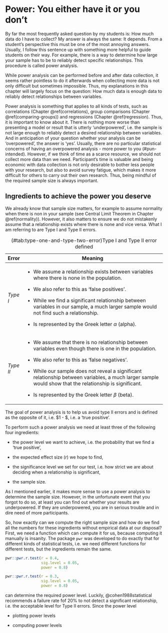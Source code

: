 # Power: You either have it or you don't {#power-analysis}

By far the most frequently asked question by my students is: How much data do I have to collect? My answer is always the same: It depends. From a student's perspective this must be one of the most annoying answers. Usually, I follow this sentence up with something more helpful to guide students on their way. For example, there is a way to determine how large your sample has to be to reliably detect specific relationships. This procedure is called power analysis.

While power analysis can be performed before and after data collection, it seems rather pointless to do it afterwards when collecting more data is not only difficult but sometimes impossible. Thus, my explanations in this chapter will largely focus on the question: How much data is enough data to reliably detect relationships between variables.

Power analysis is something that applies to all kinds of tests, such as correlations (Chapter \@ref(correlations), group comparisons (Chapter \@ref(comparing-groups)) and regressions (Chapter \@ref(regression). Thus, it is important to know about it. There is nothing more worse than presenting a model or result that is utterly 'underpowered', i.e. the sample is not large enough to reliably detect a desired relationship between variables. And in anticipation of your question whether your analysis can be 'overpowered', the answer is 'yes'. Usually, there are no particular statistical concerns of having an overpowered analysis - more power to you (\#pun-intended). However, if we think of time as a scarce resource, we should not collect more data than we need. Participant's time is valuable and being economic with data collection is not only desirable to bother less people with your research, but also to avoid survey fatigue, which makes it more difficult for others to carry out their own research. Thus, being mindful of the required sample size is always important.

## Ingredients to achieve the power you deserve

We already know that sample size matters, for example to assume normality when there is non in your sample (see Central Limit Theorem in Chapter \@ref(normality)). However, it also matters to ensure we do not mistakenly assume that a relationship exists where there is none and vice versa. What I am referring to are Type I and Type II errors.

+-----------+----------------------------------------------------------------------------------------------------------------------------------------------------------+
| Error     | Meaning                                                                                                                                                  |
+===========+==========================================================================================================================================================+
| *Type I*  | -   We assume a relationship exists between variables where there is none in the population.                                                             |
|           |                                                                                                                                                          |
|           | -   We also refer to this as 'false positives'.                                                                                                          |
|           |                                                                                                                                                          |
|           | -   While we find a significant relationship between variables in our sample, a much larger sample would not find such a relationship.                   |
|           |                                                                                                                                                          |
|           | -   Is represented by the Greek letter $\alpha$ (alpha).                                                                                                 |
+-----------+----------------------------------------------------------------------------------------------------------------------------------------------------------+
| *Type II* | -   We assume that there is no relationship between variables even though there is one in the population.                                                |
|           |                                                                                                                                                          |
|           | -   We also refer to this as 'false negatives'.                                                                                                          |
|           |                                                                                                                                                          |
|           | -   While our sample does not reveal a significant relationship between variables, a much larger sample would show that the relationship is significant. |
|           |                                                                                                                                                          |
|           | -   Is represented by the Greek letter $\beta$ (beta).                                                                                                   |
+-----------+----------------------------------------------------------------------------------------------------------------------------------------------------------+

: (\#tab:type-one-and-type-two-error)Type I and Type II error defined

The goal of power analysis is to help us avoid type II errors and is defined as the opposite of it, i.e. \$1 - \beta\$, i.e. a 'true positive'.

To perform such a power analysis we need at least three of the following four ingredients:

-   the power level we want to achieve, i.e. the probability that we find a 'true positive',

-   the expected effect size ($r$) we hope to find,

-   the significance level we set for our test, i.e. how strict we are about deciding when a relationship is significant,

-   the sample size.

As I mentioned earlier, it makes more sense to use a power analysis to determine the sample size. However, in the unfortunate event that you forgot to do so, at least you can find out whether your results are underpowered. If they are underpowered, you are in serious trouble and in dire need of more participants.

So, how exactly can we compute the right sample size and how do we find all the numbers for these ingredients without empirical data at our disposal? First, we need a function which can compute it for us, because computing it manually is insanity. The package `pwr` was developed to do exactly that for different kinds of statistical tests, i.e. we need different functions for different tests, but the ingredients remain the same.

```r

pwr::pwr.r.test(r = 0.4,
                sig.level = 0.05,
                power = 0.8)

pwr::pwr.r.test(r = 0.3,
                sig.level = 0.05,
                power = 0.8)
```

can determine the required power level. Luckily, @cohen1988statistical recommends a failure rate fof 20% to not detect a significant relationship, i.e. the acceptable level for Type II errors. Since the power level

-   plotting power levels

-   computing power levels
